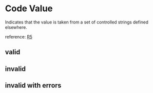 

<Meta of={Stories} />

# Code Value

Indicates that the value is taken from a set of controlled strings defined elsewhere.

reference: [R5](https://hl7.org/fhir/R5/datatypes.html#code)

## valid
<Canvas of={Stories.Valid} />

## invalid
<Canvas of={Stories.Invalid} />

## invalid with errors
<Canvas of={Stories.InvalidWithError} />

